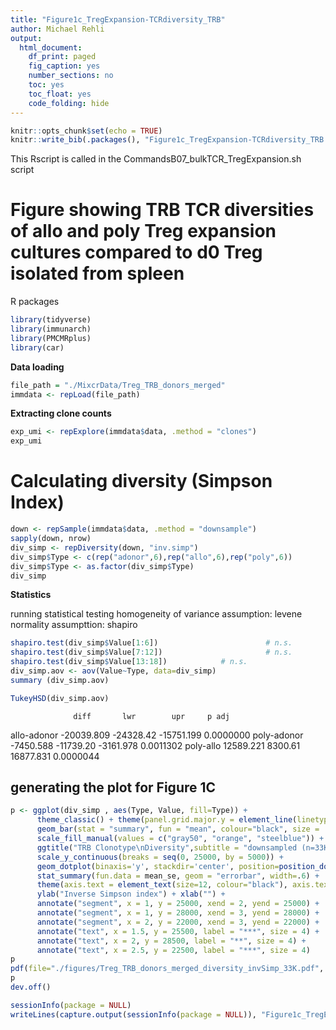 ```yaml
---
title: "Figure1c_TregExpansion-TCRdiversity_TRB"
author: Michael Rehli
output: 
  html_document:
    df_print: paged
    fig_caption: yes
    number_sections: no
    toc: yes
    toc_float: yes
    code_folding: hide
---
```


```r
knitr::opts_chunk$set(echo = TRUE)
knitr::write_bib(.packages(), "Figure1c_TregExpansion-TCRdiversity_TRB.packages.bib")
```

This Rscript is called in the CommandsB07_bulkTCR_TregExpansion.sh script 

# Figure showing TRB TCR diversities of allo and poly Treg expansion cultures compared to d0 Treg isolated from spleen

R packages

```r
library(tidyverse)
library(immunarch)
library(PMCMRplus) 
library(car)
```

**Data loading**

```r
file_path = "./MixcrData/Treg_TRB_donors_merged"
immdata <- repLoad(file_path)
```

**Extracting clone counts**

```r
exp_umi <- repExplore(immdata$data, .method = "clones")
exp_umi
```

# Calculating diversity (Simpson Index)

```r
down <- repSample(immdata$data, .method = "downsample")
sapply(down, nrow)
div_simp <- repDiversity(down, "inv.simp")
div_simp$Type <- c(rep("adonor",6),rep("allo",6),rep("poly",6))
div_simp$Type <- as.factor(div_simp$Type)
div_simp
```

**Statistics**

running statistical testing 
homogeneity of variance assumption: levene
normality assumpttion: shapiro

```r
shapiro.test(div_simp$Value[1:6]) 						 # n.s.
shapiro.test(div_simp$Value[7:12])						 # n.s.
shapiro.test(div_simp$Value[13:18])            # n.s.
div_simp.aov <- aov(Value~Type, data=div_simp)
summary (div_simp.aov)
```

```r
TukeyHSD(div_simp.aov)
```
                  diff       lwr        upr     p adj
allo-adonor -20039.809 -24328.42 -15751.199 0.0000000
poly-adonor  -7450.588 -11739.20  -3161.978 0.0011302
poly-allo    12589.221   8300.61  16877.831 0.0000044


## generating the plot for Figure 1C

```r
p <- ggplot(div_simp , aes(Type, Value, fill=Type)) +
      theme_classic() + theme(panel.grid.major.y = element_line(linetype="dashed", color = "gray")) + theme(legend.position = "none") +
      geom_bar(stat = "summary", fun = "mean", colour="black", size = .5) +
      scale_fill_manual(values = c("gray50", "orange", "steelblue")) +
      ggtitle("TRB Clonotype\nDiversity",subtitle = "downsampled (n=33K)") + ylim(0,28000) +
      scale_y_continuous(breaks = seq(0, 25000, by = 5000)) +
      geom_dotplot(binaxis='y', stackdir='center', position=position_dodge(1), dotsize=2.0, colour="black", binwidth=500) +
      stat_summary(fun.data = mean_se, geom = "errorbar", width=.6) +
      theme(axis.text = element_text(size=12, colour="black"), axis.text.x = element_text(angle = 90, vjust = 0.5, hjust=1)) +
      ylab("Inverse Simpson index") + xlab("") +
      annotate("segment", x = 1, y = 25000, xend = 2, yend = 25000) +
      annotate("segment", x = 1, y = 28000, xend = 3, yend = 28000) +
      annotate("segment", x = 2, y = 22000, xend = 3, yend = 22000) +
      annotate("text", x = 1.5, y = 25500, label = "***", size = 4) +
      annotate("text", x = 2, y = 28500, label = "**", size = 4) +
      annotate("text", x = 2.5, y = 22500, label = "***", size = 4)
p
pdf(file="./figures/Treg_TRB_donors_merged_diversity_invSimp_33K.pdf", height=3, width=1.75)
p
dev.off()
```


```r
sessionInfo(package = NULL)
writeLines(capture.output(sessionInfo(package = NULL)), "Figure1c_TregExpansion-TCRdiversity_TRB_SessionInfo.txt")
```


